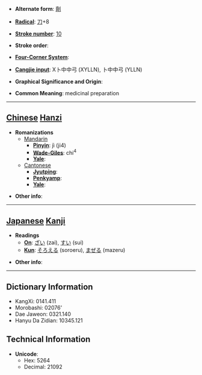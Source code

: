 * '''Alternate form''': [[劑]]

* '''[[Wiktionary:Chinese radical index| Radical]]''': [[Wiktionary:Chinese radical index 刀|刀]]+8

* '''[[Wiktionary:Chinese total strokes index|Stroke number]]''': [[Wiktionary:Chinese total strokes index 10|10]]

* '''Stroke order''': 

* '''[[Wiktionary:Chinese four corner index|Four-Corner System]]''': 

* '''[[Wiktionary:Chinese Cangjie index|Cangjie input]]''': X卜中中弓 (XYLLN), 卜中中弓 (YLLN)

* '''Graphical Significance and Origin''': 

* '''Common Meaning''': medicinal preparation

----

== [[Chinese]] [[Hanzi]] ==

* '''Romanizations'''
** [[Mandarin]]
*** '''[[Pinyin]]''': jì (ji4)
*** '''[[Wade-Giles]]''': chi<sup>4</sup>
*** '''[[Yale]]''': 
**[[Cantonese]]
***'''[[Jyutping]]''':
***'''[[Penkyamp]]''': 
***'''[[Yale]]''': 

* '''Other info''': 

----

== [[Japanese]] [[Kanji]] ==

* '''Readings'''
** '''[[On]]''': [[ざい]] (zai), [[すい]] (sui)
** '''[[Kun]]''': [[そろえる]] (soroeru), [[まぜる]] (mazeru)

* '''Other info''':  

----

== Dictionary Information ==

* KangXi: 0141.411
* Morobashi: 02076'
* Dae Jaweon: 0321.140
* Hanyu Da Zidian: 10345.121

== Technical Information ==

* '''Unicode''':
** Hex: 5264
** Decimal: 21092